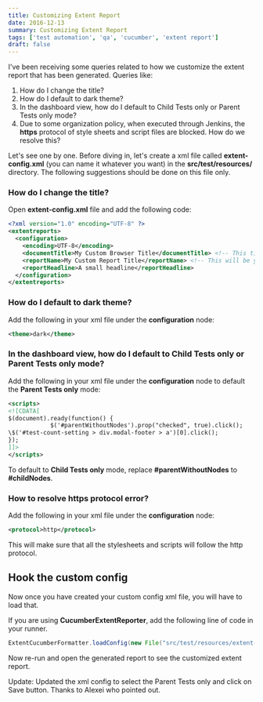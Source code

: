 ```yaml
---
title: Customizing Extent Report
date: 2016-12-13
summary: Customizing Extent Report
tags: ['test automation', 'qa', 'cucumber', 'extent report']
draft: false
---
```


I've been receiving some queries related to how we customize the extent report that has been generated. Queries like:

1. How do I change the title?
2. How do I default to dark theme?
3. In the dashboard view, how do I default to Child Tests only or Parent Tests only mode?
4. Due to some organization policy, when executed through Jenkins, the **https** protocol of style sheets and script files are blocked. How do we resolve this?

Let's see one by one. Before diving in, let's create a xml file called **extent-config.xml** (you can name it whatever you want) in the **src/test/resources/** directory. The following suggestions should be done on this file only.

### How do I change the title?

Open **extent-config.xml** file and add the following code:

```xml
<?xml version="1.0" encoding="UTF-8" ?>
<extentreports>
  <configuration>
    <encoding>UTF-8</encoding>
    <documentTitle>My Custom Browser Title</documentTitle> <!-- This title will be displayed as browser title for the page -->
    <reportName>My Custom Report Title</reportName> <!-- This will be your report heading -->
    <reportHeadline>A small headline</reportHeadline>
  </configuration>
</extentreports>
```

### How do I default to dark theme?

Add the following in your xml file under the **configuration** node:

```xml
<theme>dark</theme>
```

### In the dashboard view, how do I default to Child Tests only or Parent Tests only mode?

Add the following in your xml file under the **configuration** node to default the **Parent Tests only** mode:

```xml
<scripts>
<![CDATA[
$(document).ready(function() {
            $('#parentWithoutNodes').prop("checked", true).click();
\$('#test-count-setting > div.modal-footer > a')[0].click();
});
]]>
</scripts>
```

To default to **Child Tests only** mode, replace **#parentWithoutNodes** to **#childNodes**.

### How to resolve https protocol error?

Add the following in your xml file under the **configuration** node:

```xml
<protocol>http</protocol>
```

This will make sure that all the stylesheets and scripts will follow the http protocol.

## Hook the custom config

Now once you have created your custom config xml file, you will have to load that.

If you are using **CucumberExtentReporter**, add the following line of code in your runner.

```java
ExtentCucumberFormatter.loadConfig(new File("src/test/resources/extent-config.xml"));
```

Now re-run and open the generated report to see the customized extent report.

Update: Updated the xml config to select the Parent Tests only and click on Save button. Thanks to Alexei who pointed out.
